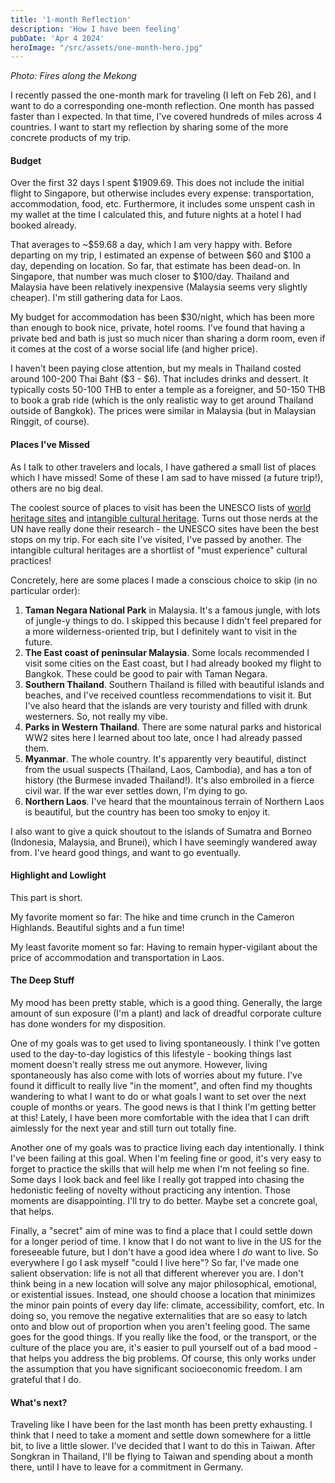 ```yaml
---
title: '1-month Reflection'
description: 'How I have been feeling'
pubDate: 'Apr 4 2024'
heroImage: "/src/assets/one-month-hero.jpg"
---
```


*Photo: Fires along the Mekong*

I recently passed the one-month mark for traveling (I left on Feb 26), and I want to do a corresponding one-month reflection. One month has passed faster than I expected. In that time, I've covered hundreds of miles across 4 countries. I want to start my reflection by sharing some of the more concrete products of my trip.
#### Budget
Over the first 32 days I spent $1909.69. This does not include the initial flight to Singapore, but otherwise includes every expense: transportation, accommodation, food, etc. Furthermore, it includes some unspent cash in my wallet at the time I calculated this, and future nights at a hotel I had booked already.

That averages to ~$59.68 a day, which I am very happy with. Before departing on my trip, I estimated an expense of between $60 and $100 a day, depending on location. So far, that estimate has been dead-on. In Singapore, that number was much closer to $100/day. Thailand and Malaysia have been relatively inexpensive (Malaysia seems very slightly cheaper). I'm still gathering data for Laos.

My budget for accommodation has been $30/night, which has been more than enough to book nice, private, hotel rooms. I've found that having a private bed and bath is just so much nicer than sharing a dorm room, even if it comes at the cost of a worse social life (and higher price). 

I haven't been paying close attention, but my meals in Thailand costed around 100-200 Thai Baht ($3 - $6). That includes drinks and dessert. It typically costs 50-100 THB to enter a temple as a foreigner, and 50-150 THB to book a grab ride (which is the only realistic way to get around Thailand outside of Bangkok). The prices were similar in Malaysia (but in Malaysian Ringgit, of course). 
#### Places I've Missed
As I talk to other travelers and locals, I have gathered a small list of places which I have missed! Some of these I am sad to have missed (a future trip!), others are no big deal. 

The coolest source of places to visit has been the UNESCO lists of [world heritage sites](https://whc.unesco.org/en/list/) and [intangible cultural heritage](https://ich.unesco.org/en/lists). Turns out those nerds at the UN have really done their research - the UNESCO sites have been the best stops on my trip. For each site I've visited, I've passed by another. The intangible cultural heritages are a shortlist of "must experience" cultural practices!

Concretely, here are some places I made a conscious choice to skip (in no particular order):
1. **Taman Negara National Park** in Malaysia. It's a famous jungle, with lots of jungle-y things to do. I skipped this because I didn't feel prepared for a more wilderness-oriented trip, but I definitely want to visit in the future.
2. **The East coast of peninsular Malaysia**. Some locals recommended I visit some cities on the East coast, but I had already booked my flight to Bangkok. These could be good to pair with Taman Negara.
3. **Southern Thailand**. Southern Thailand is filled with beautiful islands and beaches, and I've received countless recommendations to visit it. But I've also heard that the islands are very touristy and filled with drunk westerners. So, not really my vibe.
4. **Parks in Western Thailand**. There are some natural parks and historical WW2 sites here I learned about too late, once I had already passed them.
5. **Myanmar**. The whole country. It's apparently very beautiful, distinct from the usual suspects (Thailand, Laos, Cambodia), and has a ton of history (the Burmese invaded Thailand!). It's also embroiled in a fierce civil war. If the war ever settles down, I'm dying to go. 
6. **Northern Laos**. I've heard that the mountainous terrain of Northern Laos is beautiful, but the country has been too smoky to enjoy it. 

I also want to give a quick shoutout to the islands of Sumatra and Borneo (Indonesia, Malaysia, and Brunei), which I have seemingly wandered away from. I've heard good things, and want to go eventually. 
#### Highlight and Lowlight
This part is short. 

My favorite moment so far: The hike and time crunch in the Cameron Highlands. Beautiful sights and a fun time!

My least favorite moment so far: Having to remain hyper-vigilant about the price of accommodation and transportation in Laos. 
#### The Deep Stuff
My mood has been pretty stable, which is a good thing. Generally, the large amount of sun exposure (I'm a plant) and lack of dreadful corporate culture has done wonders for my disposition. 

One of my goals was to get used to living spontaneously. I think I've gotten used to the day-to-day logistics of this lifestyle - booking things last moment doesn't really stress me out anymore. However, living spontaneously has also come with lots of worries about my future. I've found it difficult to really live "in the moment", and often find my thoughts wandering to what I want to do or what goals I want to set over the next couple of months or years. The good news is that I think I'm getting better at this! Lately, I have been more comfortable with the idea that I can drift aimlessly for the next year and still turn out totally fine. 

Another one of my goals was to practice living each day intentionally. I think I've been failing at this goal. When I'm feeling fine or good, it's very easy to forget to practice the skills that will help me when I'm not feeling so fine. Some days I look back and feel like I really got trapped into chasing the hedonistic feeling of novelty without practicing any intention. Those moments are disappointing. I'll try to do better. Maybe set a concrete goal, that helps. 

Finally, a "secret" aim of mine was to find a place that I could settle down for a longer period of time. I know that I do not want to live in the US for the foreseeable future, but I don't have a good idea where I *do* want to live. So everywhere I go I ask myself "could I live here"? So far, I've made one salient observation: life is not all that different wherever you are. I don't think being in a new location will solve any major philosophical, emotional, or existential issues. Instead, one should choose a location that minimizes the minor pain points of every day life: climate, accessibility, comfort, etc. In doing so, you remove the negative externalities that are so easy to latch onto and blow out of proportion when you aren't feeling good. The same goes for the good things. If you really like the food, or the transport, or the culture of the place you are, it's easier to pull yourself out of a bad mood - that helps you address the big problems. Of course, this only works under the assumption that you have significant socioeconomic freedom. I am grateful that I do. 
#### What's next?
Traveling like I have been for the last month has been pretty exhausting. I think that I need to take a moment and settle down somewhere for a little bit, to live a little slower. I've decided that I want to do this in Taiwan. After Songkran in Thailand, I'll be flying to Taiwan and spending about a month there, until I have to leave for a commitment in Germany. 
